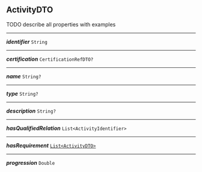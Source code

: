 


## ActivityDTO



TODO describe all properties with examples



---

***identifier*** `String`

---

***certification*** `CertificationRefDTO?`

---

***name*** `String?`

---

***type*** `String?`

---

***description*** `String?`

---

***hasQualifiedRelation*** `List<ActivityIdentifier>`

---

***hasRequirement*** [`List<ActivityDTO>`](#activitydto)

---

***progression*** `Double`
